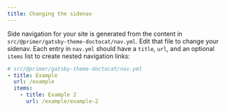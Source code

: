 ```yaml
---
title: Changing the sidenav
---
```


Side navigation for your site is generated from the content in `src/@primer/gatsby-theme-doctocat/nav.yml`. Edit that file to change your sidenav. Each entry in `nav.yml` should have a `title`, `url`, and an optional `items` list to create nested navigation links:

```yml
# src/@primer/gatsby-theme-doctocat/nav.yml
- title: Example
  url: /example
  items:
    - title: Example 2
      url: /example/example-2
```
